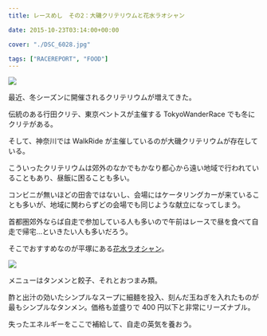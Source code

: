 ---
title: レースめし　その2：大磯クリテリウムと花水ラオシャン

date: 2015-10-23T03:14:00+00:00

cover: "./DSC_6028.jpg"

tags: ["RACEREPORT", "FOOD"]
---

![ ](./DSC_6028.jpg)

最近、冬シーズンに開催されるクリテリウムが増えてきた。

伝統のある行田クリテ、東京ベントスが主催する TokyoWanderRace でも冬にクリテがある。

そして、神奈川では WalkRide が主催しているのが大磯クリテリウムが存在している。

こういったクリテリウムは郊外のなかでもかなり都心から遠い地域で行われていることもあり、昼飯に困ることも多い。

コンビニが無いほどの田舎ではないし、会場にはケータリングカーが来ていることも多いが、地域に関わらずどの会場でも同じような献立になってしまう。

首都圏郊外ならば自走で参加している人も多いので午前はレースで昼を食べて自走で帰宅…といきたい人も多いだろう。

そこでおすすめなのが平塚にある<a href="http://xn--kck0ayjva7cy494bntmipjm44c.com/" target="_blank">花水ラオシャン</a>。

![ ](./DSC_0628.jpg)

メニューはタンメンと餃子、それとおつまみ類。

酢と出汁の効いたシンプルなスープに細麺を投入、刻んだ玉ねぎを入れたものが最もシンプルなタンメン。価格も並盛りで 400 円以下と非常にリーズナブル。

失ったエネルギーをここで補給して、自走の英気を養おう。

<LinkBox isAmazonLink url="https://www.amazon.co.jp/dp/B00FQ6V4EO/" />
